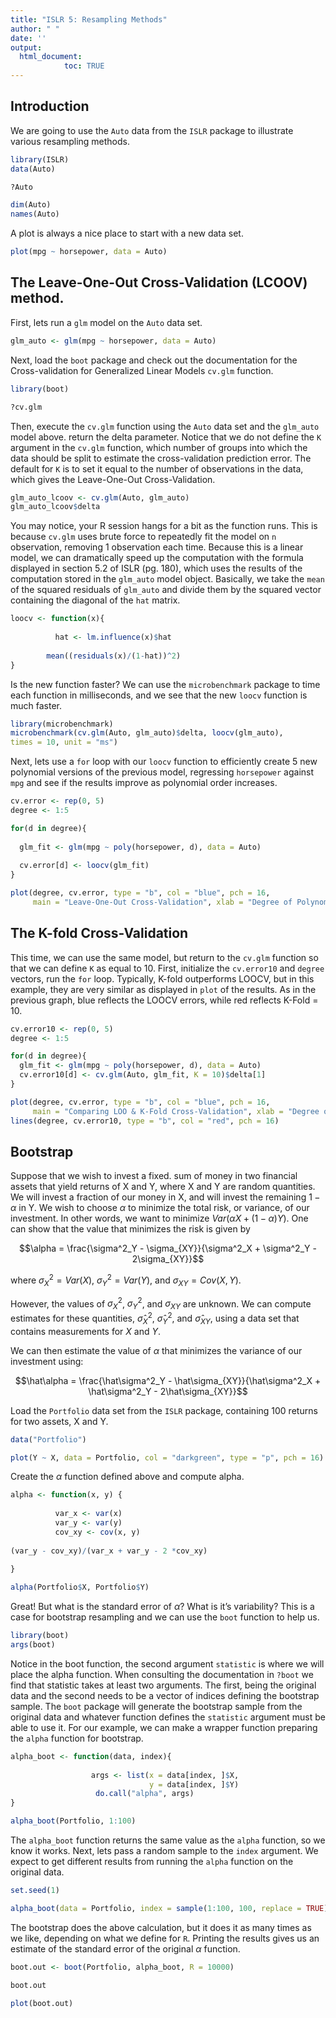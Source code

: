 ```yaml
---
title: "ISLR 5: Resampling Methods"
author: " "
date: ''
output:
  html_document:
            toc: TRUE
---
```


\newpage

## Introduction

We are going to use the `Auto` data from the `ISLR` package to illustrate various resampling methods. 

```r
library(ISLR)
data(Auto)
```

```r
?Auto
```
```r
dim(Auto)
names(Auto)
```

A plot is always a nice place to start with a new data set.
```r
plot(mpg ~ horsepower, data = Auto)
```



## The Leave-One-Out Cross-Validation (LCOOV) method.

First, lets run a `glm` model on the `Auto` data set.

```r
glm_auto <- glm(mpg ~ horsepower, data = Auto)
```

Next, load the `boot` package and check out the documentation for the Cross-validation for Generalized Linear Models `cv.glm` function.

```r
library(boot)
```
```r
?cv.glm
```

Then, execute the `cv.glm` function using the `Auto` data set and the `glm_auto` model above. return the delta parameter. Notice that we do not define the `K` argument in the `cv.glm` function, which number of groups into which the data should be split to estimate the cross-validation prediction error. The default for `K` is to set it equal to the number of observations in the data, which gives the Leave-One-Out Cross-Validation.

```r
glm_auto_lcoov <- cv.glm(Auto, glm_auto)
glm_auto_lcoov$delta
```

You may notice, your R session hangs for a bit as the function runs. This is because `cv.glm` uses brute force to repeatedly fit the model on `n` observation, removing 1 observation each time. Because this is a linear model, we can dramatically speed up the computation with the formula displayed in section 5.2 of ISLR (pg. 180), which uses the results of the computation stored in the `glm_auto` model object. Basically, we take the `mean` of the squared residuals of `glm_auto` and divide them by the squared vector containing the diagonal of the `hat` matrix.

```r
loocv <- function(x){
        
          hat <- lm.influence(x)$hat
        
        mean((residuals(x)/(1-hat))^2)
}
```

Is the new function faster? We can use the `microbenchmark` package to time each function in milliseconds, and we see that the new `loocv` function is much faster.

```r
library(microbenchmark)
microbenchmark(cv.glm(Auto, glm_auto)$delta, loocv(glm_auto),
times = 10, unit = "ms")
```

\newpage

Next, lets use a `for` loop with our `loocv` function to efficiently create 5 new polynomial versions of the previous model, regressing `horsepower` against `mpg` and see if the results improve as polynomial order increases.

```r
cv.error <- rep(0, 5)
degree <- 1:5

for(d in degree){
        
  glm_fit <- glm(mpg ~ poly(horsepower, d), data = Auto)
  
  cv.error[d] <- loocv(glm_fit)
}

plot(degree, cv.error, type = "b", col = "blue", pch = 16,
     main = "Leave-One-Out Cross-Validation", xlab = "Degree of Polynomial")
```

\newpage

## The K-fold Cross-Validation

This time, we can use the same model, but return to the `cv.glm` function so that we can define `K` as equal to 10. First, initialize the `cv.error10` and `degree` vectors, run the `for` loop. Typically, K-fold outperforms LOOCV, but in this example, they are very similar as displayed in `plot` of the results. As in the previous graph, blue reflects the LOOCV errors, while red reflects K-Fold = 10.
```r
cv.error10 <- rep(0, 5)
degree <- 1:5

for(d in degree){
  glm_fit <- glm(mpg ~ poly(horsepower, d), data = Auto)
  cv.error10[d] <- cv.glm(Auto, glm_fit, K = 10)$delta[1]
}

plot(degree, cv.error, type = "b", col = "blue", pch = 16, 
     main = "Comparing LOO & K-Fold Cross-Validation", xlab = "Degree of Polynomial")
lines(degree, cv.error10, type = "b", col = "red", pch = 16)
```

## Bootstrap

Suppose that we wish to invest a fixed. sum of money in two financial assets that yield returns of X and Y, where X and Y are random quantities. We will invest a fraction of our money in X, and will invest the remaining $1 - \alpha$ in Y. We wish to choose $\alpha$ to minimize the total risk, or variance, of our investment. In other words, we want to minimize $Var(\alpha X + (1-\alpha)Y)$. One can show that the value that minimizes the risk is given by

$$\alpha = \frac{\sigma^2_Y - \sigma_{XY}}{\sigma^2_X + \sigma^2_Y - 2\sigma_{XY}}$$

where $\sigma^2_X = Var(X)$, $\sigma^2_Y = Var(Y)$, and $\sigma_{XY} = Cov(X,Y)$.

However, the values of $\sigma^2_X$, $\sigma^2_Y$, and  $\sigma_{XY}$ are unknown.
We can compute estimates for these quantities, $\hat\sigma^2_X$, $\hat\sigma^2_Y$, and  $\hat\sigma_{XY}$, using a data set that contains measurements for $X$ and $Y$.

We can then estimate the value of $\alpha$ that minimizes the variance of our investment using:

$$\hat\alpha = \frac{\hat\sigma^2_Y - \hat\sigma_{XY}}{\hat\sigma^2_X + \hat\sigma^2_Y - 2\hat\sigma_{XY}}$$

Load the `Portfolio` data set from the `ISLR` package, containing 100 returns for two assets, X and Y.

```r
data("Portfolio")
```

```r
plot(Y ~ X, data = Portfolio, col = "darkgreen", type = "p", pch = 16)
```

Create the $\alpha$ function defined above and compute alpha.
```r
alpha <- function(x, y) {
        
          var_x <- var(x)
          var_y <- var(y)
          cov_xy <- cov(x, y)
          
(var_y - cov_xy)/(var_x + var_y - 2 *cov_xy)
          
}

alpha(Portfolio$X, Portfolio$Y)
```

Great! But what is the standard error of $\alpha$? What is it's variability?
This is a case for bootstrap resampling and we can use the `boot` function to help us.

```r
library(boot)
args(boot)
```

Notice in the boot function, the second argument `statistic` is where we will place the alpha function. When consulting the documentation in `?boot` we find that statistic takes at least two arguments. The first, being the original data and the second needs to be a vector of indices defining the bootstrap sample. The `boot` package will generate the bootstrap sample from the original data and whatever function defines the `statistic` argument must be able to use it. For our example, we can make a wrapper function preparing the `alpha` function for bootstrap.

```r
alpha_boot <- function(data, index){
        
                  args <- list(x = data[index, ]$X, 
                               y = data[index, ]$Y)
                   do.call("alpha", args)
}

alpha_boot(Portfolio, 1:100)
```

The `alpha_boot` function returns the same value as the `alpha` function, so we know it works. Next, lets pass a random sample to the `index` argument. We expect to get different results from running the `alpha` function on the original data.
```r
set.seed(1)

alpha_boot(data = Portfolio, index = sample(1:100, 100, replace = TRUE))
```

The bootstrap does the above calculation, but it does it as many times as we like, depending on what we define for `R`. Printing the results gives us an estimate of the standard error of the original $\alpha$ function.

```r
boot.out <- boot(Portfolio, alpha_boot, R = 10000)

boot.out

plot(boot.out)
```

